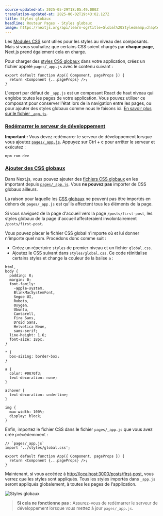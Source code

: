 ```yaml
---
source-updated-at: 2025-05-29T18:05:49.000Z
translation-updated-at: 2025-06-02T19:43:02.127Z
title: Styles globaux
headline: Routeur Pages - Styles globaux
image: https://nextjs.org/api/learn-og?title=Global%20Styles&amp;chapter=16
---
```


Les [Modules CSS](/docs/basic-features/built-in-css-support#adding-component-level-css) sont utiles pour les styles au niveau des composants. Mais si vous souhaitez que certains CSS soient chargés par **chaque page**, Next.js prend également cela en charge.

Pour charger des [styles CSS globaux](/docs/basic-features/built-in-css-support#adding-a-global-stylesheet) dans votre application, créez un fichier appelé `pages/_app.js` avec le contenu suivant :

```
export default function App({ Component, pageProps }) {
  return <Component {...pageProps} />;
}
```

L'export par défaut de `_app.js` est un composant React de haut niveau qui englobe toutes les pages de votre application. Vous pouvez utiliser ce composant pour conserver l'état lors de la navigation entre les pages, ou pour ajouter des styles globaux comme nous le faisons ici. [En savoir plus sur le fichier `_app.js`](/docs/advanced-features/custom-app).

### [Redémarrer le serveur de développement](#restart-the-development-server)

**Important :** Vous devez redémarrer le serveur de développement lorsque vous ajoutez [`pages/_app.js`](/docs/advanced-features/custom-app). Appuyez sur Ctrl + c pour arrêter le serveur et exécutez :

```
npm run dev
```

### [Ajouter des CSS globaux](#adding-global-css)

Dans Next.js, vous pouvez ajouter des [fichiers CSS globaux](/docs/basic-features/built-in-css-support#adding-a-global-stylesheet) en les important depuis [`pages/_app.js`](/docs/advanced-features/custom-app). Vous **ne pouvez pas** importer de CSS globaux ailleurs.

La raison pour laquelle les [CSS globaux](/docs/basic-features/built-in-css-support#adding-a-global-stylesheet) ne peuvent pas être importés en dehors de `pages/_app.js` est qu'ils affectent tous les éléments de la page.

Si vous naviguez de la page d'accueil vers la page `/posts/first-post`, les styles globaux de la page d'accueil affecteraient involontairement `/posts/first-post`.

Vous pouvez placer le fichier CSS global n'importe où et lui donner n'importe quel nom. Procédons donc comme suit :

*   Créez un répertoire `styles` de premier niveau et un fichier `global.css`.
*   Ajoutez le CSS suivant dans `styles/global.css`. Ce code réinitialise certains styles et change la couleur de la balise `a` :

```
html,
body {
  padding: 0;
  margin: 0;
  font-family:
    -apple-system,
    BlinkMacSystemFont,
    Segoe UI,
    Roboto,
    Oxygen,
    Ubuntu,
    Cantarell,
    Fira Sans,
    Droid Sans,
    Helvetica Neue,
    sans-serif;
  line-height: 1.6;
  font-size: 18px;
}
 
* {
  box-sizing: border-box;
}
 
a {
  color: #0070f3;
  text-decoration: none;
}
 
a:hover {
  text-decoration: underline;
}
 
img {
  max-width: 100%;
  display: block;
}
```

Enfin, importez le fichier CSS dans le fichier `pages/_app.js` que vous avez créé précédemment :

```
// `pages/_app.js`
import '../styles/global.css';
 
export default function App({ Component, pageProps }) {
  return <Component {...pageProps} />;
}
```

Maintenant, si vous accédez à [http://localhost:3000/posts/first-post](http://localhost:3000/posts/first-post), vous verrez que les styles sont appliqués. Tous les styles importés dans `_app.js` seront appliqués globalement, à toutes les pages de l'application.

![Styles globaux](https://h8DxKfmAPhn8O0p3.public.blob.vercel-storage.com/learn/pages-router/assets-metadata-css/global-styles.png)

> **Si cela ne fonctionne pas** : Assurez-vous de redémarrer le serveur de développement lorsque vous mettez à jour `pages/_app.js`.